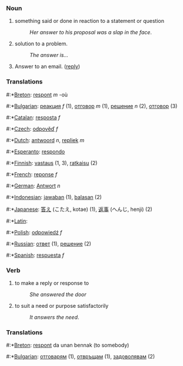 === Noun ===

# something said or done in reaction to a statement or question
#:''Her answer to his proposal was a slap in the face''.
# solution to a problem.
#:''The answer is...''
# Answer to an email. ([[reply]])

===Translations===
#:*[[Breton]]: [[respont]] ''m'' -où
#:*[[Bulgarian]]: [[реакция]] ''f'' (1), [[отговор]] ''m'' (1), [[решение]] ''n'' (2), [[отговор]] (3)
#:*[[Catalan]]: [[resposta]] ''f''
#:*[[Czech]]: [[odpověď]] ''f''
#:*[[Dutch]]: [[antwoord]] ''n'', [[repliek]] ''m''
#:*[[Esperanto]]: [[respondo]]
#:*[[Finnish]]: [[vastaus]] (1, 3), [[ratkaisu]] (2)
#:*[[French]]: [[reponse]] ''f''
#:*[[German]]: [[Antwort]] ''n''
#:*[[Indonesian]]: [[jawab]]an (1), [[balas]]an (2)
#:*[[Japanese]]: [[答え]] (こたえ, kotae) (1), [[返事]] (へんじ, henji) (2)
#:*[[Latin]]: [[]]
#:*[[Polish]]: [[odpowiedź]] ''f''
#:*[[Russian]]: [[ответ]] (1), [[решение]] (2)
#:*[[Spanish]]: [[respuesta]] ''f''

=== Verb ===
#to make a reply or response to
#:''She answered the door''
#to suit a need or purpose satisfactorily
#:''It answers the need''.

===Translations===
#:*[[Breton]]: [[respont]] da unan bennak (to somebody)
#:*[[Bulgarian]]: [[отговарям]] (1), [[отвръщам]] (1), [[задоволявам]] (2)